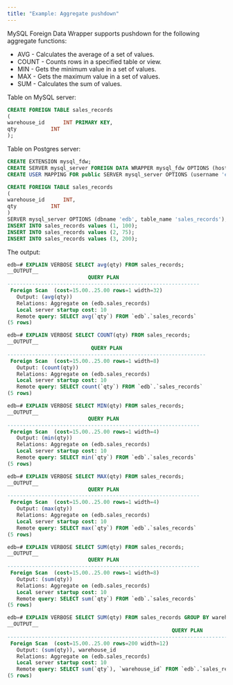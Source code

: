 ```yaml
---
title: "Example: Aggregate pushdown"
---
```


MySQL Foreign Data Wrapper supports pushdown for the following aggregate functions:

- AVG - Calculates the average of a set of values.
- COUNT - Counts rows in a specified table or view.
- MIN - Gets the minimum value in a set of values.
- MAX - Gets the maximum value in a set of values.
- SUM - Calculates the sum of values.

Table on MySQL server:

```sql
CREATE FOREIGN TABLE sales_records
(
warehouse_id      INT PRIMARY KEY,
qty    		  INT
);
```

Table on Postgres server:
```sql
CREATE EXTENSION mysql_fdw;
CREATE SERVER mysql_server FOREIGN DATA WRAPPER mysql_fdw OPTIONS (host '127.0.0.1', port '3306');
CREATE USER MAPPING FOR public SERVER mysql_server OPTIONS (username 'edb', password 'edb');

CREATE FOREIGN TABLE sales_records
(
warehouse_id      INT,
qty    		  INT
)
SERVER mysql_server OPTIONS (dbname 'edb', table_name 'sales_records');
INSERT INTO sales_records values (1, 100);
INSERT INTO sales_records values (2, 75);
INSERT INTO sales_records values (3, 200);
```

The output:

```sql
edb=# EXPLAIN VERBOSE SELECT avg(qty) FROM sales_records;
__OUTPUT__
                          QUERY PLAN                          
--------------------------------------------------------------
 Foreign Scan  (cost=15.00..25.00 rows=1 width=32)
   Output: (avg(qty))
   Relations: Aggregate on (edb.sales_records)
   Local server startup cost: 10
   Remote query: SELECT avg(`qty`) FROM `edb`.`sales_records`
(5 rows)
```
```sql
edb=# EXPLAIN VERBOSE SELECT COUNT(qty) FROM sales_records;
__OUTPUT__
                           QUERY PLAN                           
----------------------------------------------------------------
 Foreign Scan  (cost=15.00..25.00 rows=1 width=8)
   Output: (count(qty))
   Relations: Aggregate on (edb.sales_records)
   Local server startup cost: 10
   Remote query: SELECT count(`qty`) FROM `edb`.`sales_records`
(5 rows)
```
```sql
edb=# EXPLAIN VERBOSE SELECT MIN(qty) FROM sales_records;
__OUTPUT__
                          QUERY PLAN                          
--------------------------------------------------------------
 Foreign Scan  (cost=15.00..25.00 rows=1 width=4)
   Output: (min(qty))
   Relations: Aggregate on (edb.sales_records)
   Local server startup cost: 10
   Remote query: SELECT min(`qty`) FROM `edb`.`sales_records`
(5 rows)
```
```sql
edb=# EXPLAIN VERBOSE SELECT MAX(qty) FROM sales_records;
__OUTPUT__
                          QUERY PLAN                          
--------------------------------------------------------------
 Foreign Scan  (cost=15.00..25.00 rows=1 width=4)
   Output: (max(qty))
   Relations: Aggregate on (edb.sales_records)
   Local server startup cost: 10
   Remote query: SELECT max(`qty`) FROM `edb`.`sales_records`
(5 rows)
```
```sql
edb=# EXPLAIN VERBOSE SELECT SUM(qty) FROM sales_records;
__OUTPUT__
                          QUERY PLAN                          
--------------------------------------------------------------
 Foreign Scan  (cost=15.00..25.00 rows=1 width=8)
   Output: (sum(qty))
   Relations: Aggregate on (edb.sales_records)
   Local server startup cost: 10
   Remote query: SELECT sum(`qty`) FROM `edb`.`sales_records`
(5 rows)
```
```sql
edb=# EXPLAIN VERBOSE SELECT SUM(qty) FROM sales_records GROUP BY warehouse_id HAVING SUM(qty) = 75;
__OUTPUT__
                                                     QUERY PLAN                                                     
--------------------------------------------------------------------------------------------------------------------
 Foreign Scan  (cost=15.00..25.00 rows=200 width=12)
   Output: (sum(qty)), warehouse_id
   Relations: Aggregate on (edb.sales_records)
   Local server startup cost: 10
   Remote query: SELECT sum(`qty`), `warehouse_id` FROM `edb`.`sales_records` GROUP BY 2 HAVING ((sum(`qty`) = 75))
(5 rows)

```